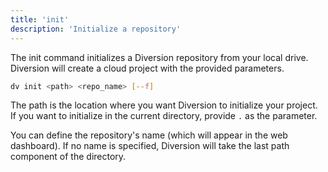 ```yaml
---
title: 'init'
description: 'Initialize a repository'
---
```


The init command initializes a Diversion repository from your local drive. Diversion will create a cloud project with the provided parameters.

```bash
dv init <path> <repo_name> [--f]
```

The path is the location where you want Diversion to initialize your project. If you want to initialize in the current directory, provide `.` as the parameter.

You can define the repository's name (which will appear in the web dashboard). If no name is specified, Diversion will take the last path component of the directory.
